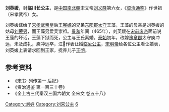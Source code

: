 {{東亞女性歷史人物
| 名稱=劉英媛
| 身份=[[刘宋|刘宋]]公主
| 畫像=
| 說明=
| 姓=刘
| 名=英媛
| 封爵=[[公主|公主]]
| 位號=
| 封號=临川长公主
| 出生年=
| 逝世年=
| 諡號=
| 墳墓=
| 父親=[[刘义隆|刘义隆]]
| 夫=[[王藻|王藻]]
| 夫之父=[[王偃|王偃]]
| 夫之母=[[刘荣男|刘荣男]]
|}}
'''刘英媛'''，封'''临川长公主'''，是[[中国|中国]][[南北朝|南北朝]]宋文帝[[刘义隆|刘义隆]]第六女，《[[资治通鉴|资治通鉴]]》作世祖（宋孝武帝）女。

刘英媛嫁给了[[宋孝武帝|宋孝武帝]]皇后[[王宪嫄|王宪嫄]]的兄弟[[东阳郡|东阳郡]][[太守|太守]]王藻，王藻的母亲是刘英媛的姑母[[刘荣男|刘荣男]]，而王藻另爱吴崇祖。[[景和|景和]]年间（465年），刘英媛在[[宋前废帝|宋前废帝]]面前说王藻的坏话，王藻下狱而死，公主与王氏离婚。[[泰始_(刘宋)|泰始]]初年，改嫁[[豫章郡|豫章郡]]太守庾冲远，未及成礼，庾冲远卒，江𢽾作表让婚[[临汝公主_(南朝宋)|临汝公主]]，[[宋明帝|宋明帝]]给各位公主看让婚表，刘英媛上表请求回到王家，抚养儿子[[王彻|王彻]]。

== 参考资料 ==
*《[[宋书|宋书]]··列传第一 后妃》
*《资治通鉴 第一百三十卷》
*《全上古三代秦汉三国六朝文 全宋文 卷五十八》
[[Category:刘姓|Category:刘姓]]
[[Category:刘宋公主|Category:刘宋公主]]
[[Category:宋文帝皇女|6]]